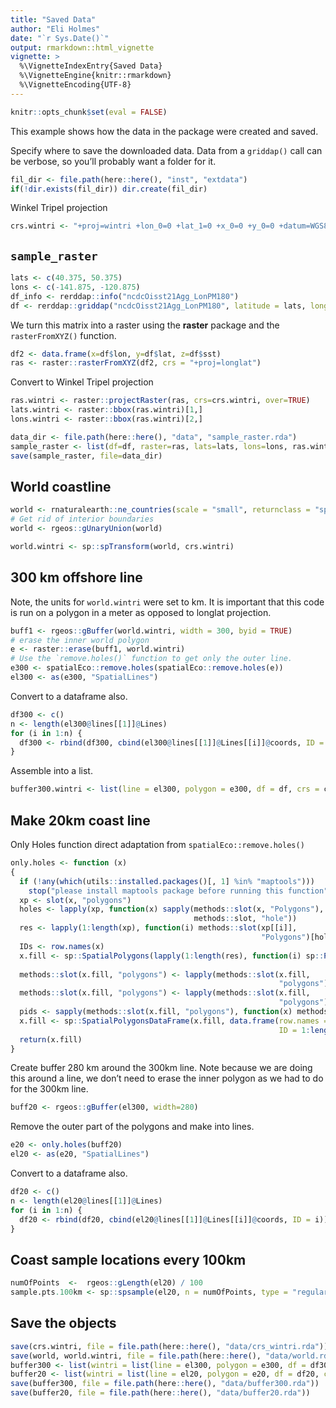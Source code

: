 ```yaml
---
title: "Saved Data"
author: "Eli Holmes"
date: "`r Sys.Date()`"
output: rmarkdown::html_vignette
vignette: >
  %\VignetteIndexEntry{Saved Data}
  %\VignetteEngine{knitr::rmarkdown}
  %\VignetteEncoding{UTF-8}
---
```


```r
knitr::opts_chunk$set(eval = FALSE)
```

This example shows how the data in the package were created and saved.

Specify where to save the downloaded data. Data from a `griddap()` call can be verbose, so you'll probably want a folder for it.
```r
fil_dir <- file.path(here::here(), "inst", "extdata")
if(!dir.exists(fil_dir)) dir.create(fil_dir)
```

Winkel Tripel projection
```r
crs.wintri <- "+proj=wintri +lon_0=0 +lat_1=0 +x_0=0 +y_0=0 +datum=WGS84 +units=km +no_defs"
```


## `sample_raster`

```r
lats <- c(40.375, 50.375)
lons <- c(-141.875, -120.875)
df_info <- rerddap::info("ncdcOisst21Agg_LonPM180")
df <- rerddap::griddap("ncdcOisst21Agg_LonPM180", latitude = lats, longitude = lons, time = c("2021-06-19", "2021-06-19"), fields = "sst")$data
```

We turn this matrix into a raster using the **raster** package and the `rasterFromXYZ()` function. 
```r
df2 <- data.frame(x=df$lon, y=df$lat, z=df$sst)
ras <- raster::rasterFromXYZ(df2, crs = "+proj=longlat")
```

Convert to Winkel Tripel projection
```r
ras.wintri <- raster::projectRaster(ras, crs=crs.wintri, over=TRUE)
lats.wintri <- raster::bbox(ras.wintri)[1,]
lons.wintri <- raster::bbox(ras.wintri)[2,]
```

```r
data_dir <- file.path(here::here(), "data", "sample_raster.rda")
sample_raster <- list(df=df, raster=ras, lats=lats, lons=lons, ras.wintri, lats.wintri, lons.wintri, crs.wintri)
save(sample_raster, file=data_dir)
```

## World coastline

```r
world <- rnaturalearth::ne_countries(scale = "small", returnclass = "sp")
# Get rid of interior boundaries
world <- rgeos::gUnaryUnion(world)
```

```r
world.wintri <- sp::spTransform(world, crs.wintri)
```

## 300 km offshore line

Note, the units for `world.wintri` were set to km. It is important that this code is run on 
a polygon in a meter as opposed to longlat projection.
```r
buff1 <- rgeos::gBuffer(world.wintri, width = 300, byid = TRUE)
# erase the inner world polygon
e <- raster::erase(buff1, world.wintri)
# Use the `remove.holes()` function to get only the outer line.
e300 <- spatialEco::remove.holes(spatialEco::remove.holes(e))
el300 <- as(e300, "SpatialLines")
```

Convert to a dataframe also.
```r
df300 <- c()
n <- length(el300@lines[[1]]@Lines)
for (i in 1:n) {
  df300 <- rbind(df300, cbind(el300@lines[[1]]@Lines[[i]]@coords, ID = i))
}
```

Assemble into a list.
```r
buffer300.wintri <- list(line = el300, polygon = e300, df = df, crs = crs.wintri)
```

## Make 20km coast line

Only Holes function direct adaptation from `spatialEco::remove.holes()`

```r
only.holes <- function (x) 
{
  if (!any(which(utils::installed.packages()[, 1] %in% "maptools"))) 
    stop("please install maptools package before running this function")
  xp <- slot(x, "polygons")
  holes <- lapply(xp, function(x) sapply(methods::slot(x, "Polygons"), 
                                         methods::slot, "hole"))
  res <- lapply(1:length(xp), function(i) methods::slot(xp[[i]], 
                                                        "Polygons")[holes[[i]]])
  IDs <- row.names(x)
  x.fill <- sp::SpatialPolygons(lapply(1:length(res), function(i) sp::Polygons(res[[i]], 
                                                                               ID = IDs[i])), proj4string = sp::CRS(sp::proj4string(x)))
  methods::slot(x.fill, "polygons") <- lapply(methods::slot(x.fill, 
                                                            "polygons"), maptools::checkPolygonsHoles)
  methods::slot(x.fill, "polygons") <- lapply(methods::slot(x.fill, 
                                                            "polygons"), "comment<-", NULL)
  pids <- sapply(methods::slot(x.fill, "polygons"), function(x) methods::slot(x, "ID"))
  x.fill <- sp::SpatialPolygonsDataFrame(x.fill, data.frame(row.names = pids, 
                                                            ID = 1:length(pids)))
  return(x.fill)
}
```

Create buffer 280 km around the 300km line. Note because we are doing this around a line, we don't need to erase the inner polygon as we had to do for the 300km line.
```r
buff20 <- rgeos::gBuffer(el300, width=280)
```

Remove the outer part of the polygons and make into lines.
```r
e20 <- only.holes(buff20)
el20 <- as(e20, "SpatialLines")
```

Convert to a dataframe also.
```r
df20 <- c()
n <- length(el20@lines[[1]]@Lines)
for (i in 1:n) {
  df20 <- rbind(df20, cbind(el20@lines[[1]]@Lines[[i]]@coords, ID = i))
}
```

## Coast sample locations every 100km

```r
numOfPoints  <-  rgeos::gLength(el20) / 100
sample.pts.100km <- sp::spsample(el20, n = numOfPoints, type = "regular")
```

## Save the objects

```r
save(crs.wintri, file = file.path(here::here(), "data/crs_wintri.rda"))
save(world, world.wintri, file = file.path(here::here(), "data/world.rda"))
buffer300 <- list(wintri = list(line = el300, polygon = e300, df = df300, crs = crs.wintri))
buffer20 <- list(wintri = list(line = el20, polygon = e20, df = df20, crs = crs.wintri))
save(buffer300, file = file.path(here::here(), "data/buffer300.rda"))
save(buffer20, file = file.path(here::here(), "data/buffer20.rda"))
```

